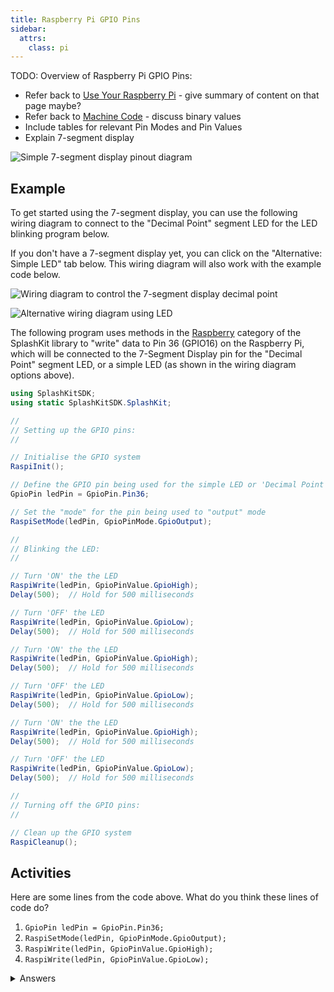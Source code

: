 ```yaml
---
title: Raspberry Pi GPIO Pins
sidebar:
  attrs:
    class: pi
---
```


TODO: Overview of Raspberry Pi GPIO Pins:

- Refer back to [Use Your Raspberry Pi](/book/part-0-getting-started/2-computer-use/1-tour/3-2-setup-raspberry) - give summary of content on that page maybe?
- Refer back to [Machine Code](/book/part-0-getting-started/1-digital-realities/2-trailside/4-machine-code) - discuss binary values
- Include tables for relevant Pin Modes and Pin Values
- Explain 7-segment display

![Simple 7-segment display pinout diagram](./images/7-segment-display-pinout.png)

## Example

To get started using the 7-segment display, you can use the following wiring diagram to connect to the "Decimal Point" segment LED for the LED blinking program below.

If you don't have a 7-segment display yet, you can click on the "Alternative: Simple LED" tab below. This wiring diagram will also work with the example code below.

<Tabs>
<TabItem label="7-Segment Display Decimal Point">

![Wiring diagram to control the 7-segment display decimal point](./images/7-segment-decimal-point-wiring-diagram.png)

</TabItem>
<TabItem label="Alternative: Simple LED">

![Alternative wiring diagram using LED](./images/led-alternative-wiring-diagram.png)

</TabItem>
</Tabs>

The following program uses methods in the [Raspberry](https://splashkit.io/api/raspberry/) category of the SplashKit library to "write" data to Pin 36 (GPIO16) on the Raspberry Pi, which will be connected to the 7-Segment Display pin for the "Decimal Point" segment LED, or a simple LED (as shown in the wiring diagram options above).

```cs
using SplashKitSDK;
using static SplashKitSDK.SplashKit;

// 
// Setting up the GPIO pins:
// 

// Initialise the GPIO system
RaspiInit();

// Define the GPIO pin being used for the simple LED or 'Decimal Point' segment LED
GpioPin ledPin = GpioPin.Pin36;

// Set the "mode" for the pin being used to "output" mode
RaspiSetMode(ledPin, GpioPinMode.GpioOutput);

// 
// Blinking the LED:
// 

// Turn 'ON' the the LED
RaspiWrite(ledPin, GpioPinValue.GpioHigh);
Delay(500);  // Hold for 500 milliseconds

// Turn 'OFF' the LED
RaspiWrite(ledPin, GpioPinValue.GpioLow);
Delay(500);  // Hold for 500 milliseconds

// Turn 'ON' the the LED
RaspiWrite(ledPin, GpioPinValue.GpioHigh);
Delay(500);  // Hold for 500 milliseconds

// Turn 'OFF' the LED
RaspiWrite(ledPin, GpioPinValue.GpioLow);
Delay(500);  // Hold for 500 milliseconds

// Turn 'ON' the the LED
RaspiWrite(ledPin, GpioPinValue.GpioHigh);
Delay(500);  // Hold for 500 milliseconds

// Turn 'OFF' the LED
RaspiWrite(ledPin, GpioPinValue.GpioLow);
Delay(500);  // Hold for 500 milliseconds

// 
// Turning off the GPIO pins:
// 

// Clean up the GPIO system
RaspiCleanup();
```

## Activities

Here are some lines from the code above. What do you think these lines of code do?

1. `GpioPin ledPin = GpioPin.Pin36;`
2. `RaspiSetMode(ledPin, GpioPinMode.GpioOutput);`
3. `RaspiWrite(ledPin, GpioPinValue.GpioHigh);`
4. `RaspiWrite(ledPin, GpioPinValue.GpioLow);`

<details>
  <summary role="button">Answers</summary>
  <ul>
    <li><strong>1: </strong><code>GpioPin ledPin = GpioPin.Pin36;</code> creates a GpioPin variable named ledPin, and assigns it the value of pin 36.</li>
    <li><strong>2: </strong><code>RaspiSetMode(ledPin, GpioPinMode.GpioOutput);</code> sets the LED pin to output mode to allow data to be written to pin 36.</li>
    <li><strong>3: </strong><code>RaspiWrite(ledPin, GpioPinValue.GpioHigh);</code> turns the LED "on" by writing a digital high (1) value to pin 36.</li>
    <li><strong>4: </strong><code>RaspiWrite(ledPin, GpioPinValue.GpioLow);</code> turns the LED "off" by writing a digital low (0) value to pin 36.</li>
  </ul>
</details>
